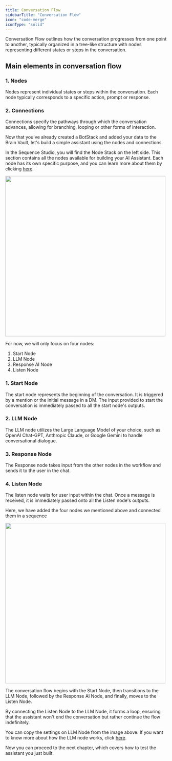 ```yaml
---
title: Conversation Flow
sidebarTitle: "Conversation Flow"
icon: "code-merge"
iconType: "solid"
---
```


Conversation Flow outlines how the conversation progresses from one point to another, typically organized in a tree-like structure with nodes representing different states or steps in the conversation.

## Main elements in conversation flow

<Steps>

<Step title="Nodes"></Step>
<Step title="Connections"></Step>

</Steps>

### 1. Nodes

Nodes represent individual states or steps within the conversation. Each node typically corresponds to a specific action, prompt or response.

### 2. Connections

Connections specify the pathways through which the conversation advances, allowing for branching, looping or other forms of interaction.

Now that you've already created a BotStack and added your data to the Brain Vault, let's build a simple assistant using the nodes and connections.

In the Sequence Studio, you will find the Node Stack on the left side. This section contains all the nodes available for building your AI Assistant. Each node has its own specific purpose, and you can learn more about them by clicking [here](/sequence-studio/nodes).

<img height="500" src="/images/build-first-assistant/node-stack.png" />

For now, we will only focus on four nodes:

1. Start Node
2. LLM Node
3. Response AI Node
4. Listen Node

### 1. Start Node

The start node represents the beginning of the conversation. It is triggered by a mention or the initial message in a DM. The input provided to start the conversation is immediately passed to all the start node's outputs.

### 2. LLM Node

The LLM node utilizes the Large Language Model of your choice, such as OpenAI Chat-GPT, Anthropic Claude, or Google Gemini to handle conversational dialogue.

### 3. Response Node

The Response node takes input from the other nodes in the workflow and sends it to the user in the chat.

### 4. Listen Node

The listen node waits for user input within the chat. Once a message is received, it is immediately passed onto all the Listen node's outputs.

Here, we have added the four nodes we mentioned above and connected them in a sequence

<img
  height="500"
  src="/images/build-first-assistant/simple-conversation-flow.png"
/>

The conversation flow begins with the Start Node, then transitions to the LLM Node, followed by the Response AI Node, and finally, moves to the Listen Node.

By connecting the Listen Node to the LLM Node, it forms a loop, ensuring that the assistant won't end the conversation but rather continue the flow indefinitely.

You can copy the settings on LLM Node from the image above. If you want to know more about how the LLM node works, click [here](/sequence-studio/nodes/llm).

Now you can proceed to the next chapter, which covers how to test the assistant you just built.
